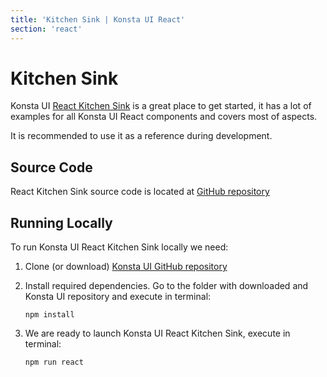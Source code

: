 ```yaml
---
title: 'Kitchen Sink | Konsta UI React'
section: 'react'
---
```



# Kitchen Sink

Konsta UI [React Kitchen Sink](/kitchen-sink/react/dist/index.html) is a great place to get started, it has a lot of examples for all Konsta UI React components and covers most of aspects.

It is recommended to use it as a reference during development.

<Device
  className="hidden md:block"
  url="/kitchen-sink/react/dist/index.html?safe-areas=true"
  float
/>

## Source Code

React Kitchen Sink source code is located at [GitHub repository](https://github.com/konstaui/konsta/tree/master/kitchen-sink/react)

## Running Locally

To run Konsta UI React Kitchen Sink locally we need:

1. Clone (or download) [Konsta UI GitHub repository](https://github.com/konstaui/konsta)
2. Install required dependencies. Go to the folder with downloaded and Konsta UI repository and execute in terminal:

   ```
   npm install
   ```

3. We are ready to launch Konsta UI React Kitchen Sink, execute in terminal:
   ```
   npm run react
   ```
